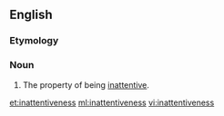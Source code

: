 ==English==

===Etymology===
{{suffix|inattentive|ness}}

===Noun===
{{en-noun|-}}

# The property of being [[inattentive]].

[[et:inattentiveness]]
[[ml:inattentiveness]]
[[vi:inattentiveness]]
